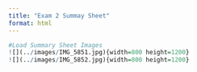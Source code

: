 ```yaml
---
title: "Exam 2 Summay Sheet"
format: html
---
```


```r
#Load Summary Sheet Images 
![](../images/IMG_5851.jpg){width=800 height=1200}
![](../images/IMG_5852.jpg){width=800 height=1200}


```

